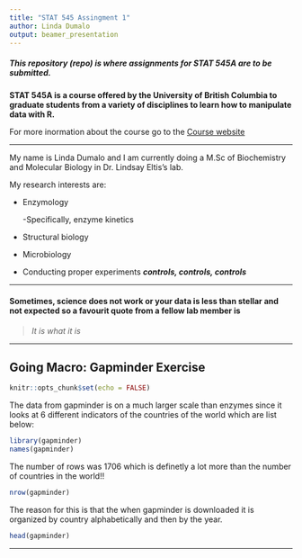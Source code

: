 ```yaml
---
title: "STAT 545 Assingment 1"
author: Linda Dumalo
output: beamer_presentation
---
```



##### This repository (repo) is where assignments for **STAT 545A** are to be submitted. 

**STAT 545A is a course offered by the University of British Columbia to graduate students from a variety of disciplines to learn how to manipulate data with R.** 

For more inormation about the course go to the [Course website](https://stat545.stat.ubc.ca/)

--- 

My name is Linda Dumalo and I am currently doing a M.Sc of Biochemistry and Molecular Biology in Dr. Lindsay Eltis's lab. 

My research interests are: 

* Enzymology
 
  -Specifically, enzyme kinetics 

* Structural biology

* Microbiology

* Conducting proper experiments   ***controls, controls, controls***

---
 
 
#### Sometimes, science does not work or your data is less than stellar and not expected so a favourit quote from a fellow lab member is 

> *It is what it is* 

--- 

## **Going Macro:** Gapminder Exercise 


```r
knitr::opts_chunk$set(echo = FALSE)
```

The data from gapminder is on a much larger scale than enzymes since it looks at 6 different indicators of the countries of the world which are list below: 

```r
library(gapminder)
names(gapminder)
```

 The number of rows was 1706 which is definetly a lot more than the number of countries in the world!!
 
```r
nrow(gapminder)
```

The reason for this is that the when gapminder is downloaded it is organized by country alphabetically and then by the year. 

```r
head(gapminder)
```

--- 
